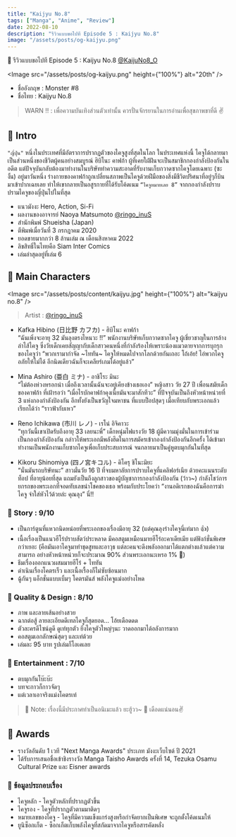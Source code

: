 ```yaml
---
title: "Kaijyu No.8"
tags: ["Manga", "Anime", "Review"]
date: 2022-08-10
description: "รีวิวแบบขอไปที Episode 5 : Kaijyu No.8"
image: "/assets/posts/og-kaijyu.png"
---
```


📑 รีวิวแบบขอไปที Episode 5 : Kaijyu No.8 [@KaijuNo8_O](https://twitter.com/KaijuNo8_O)

<Image
  src="/assets/posts/og-kaijyu.png"
  height={"100%"}
  alt="20th"
/>

<Space h="sm" />

- ชื่ออังกฤษ : Monster #8 
- ชื่อไทย : Kaijyu No.8


<Space h="xs" />

> WARN ‼️ : เพื่อความบันเทิงส่วนตัวเท่านั้น ควรปั่นจักรยานในการอ่านเพื่อสุขภาพขาที่ดี ✌️

<Space h="sm" />

## 📌 Intro

`"ญี่ปุ่น"` หนึ่งในประเทศที่มีอัตราการปรากฏตัวของไคจูสูงที่สุดในโลก ในประเทศแห่งนี้ ไคจูได้กลายมาเป็นส่วนหนึ่งของชีวิตผู้คนอย่างสมบูรณ์ 
ฮิบิโนะ คาฟก้า ผู้ที่เคยใฝ่ฝันจะเป็นสมาชิกกองกำลังป้องกันในอดีต แต่ปัจจุบันกลับต้องมาทำงานในบริษัททำความสะอาดที่รับงานเก็บกวาดซากไคจูโดยเฉพาะ (ซะงั้น) 
อยู่มาวันหนึ่ง ร่างกายของคาฟก้าถูกเปลี่ยนสภาพเป็นไคจูด้วยฝีมือของสิ่งมีชีวิตปริศนาที่อยู่ๆก็บินมาเข้าปากเฉยเลย ทำให้เขากลายเป็นอสูรกายที่ได้รับโค้ดเนม `“ไคจูหมายเลย 8”` จากกองกำลังปราบปรามไคจูของญี่ปุ่นไปในที่สุด

- แนวมังงะ Hero, Action, Si-Fi
- ผลงานของอาจารย์ Naoya Matsumoto [@ringo_inuS](https://twitter.com/ringo_inuS)
- สำนักพิมพ์ Shueisha (Japan)
- ตีพิมพ์เมื่อวันที่ 3 กรกฎาคม 2020
- ยอดขายมากกว่า 8 ล้านเล่ม ณ เดือนสิงหาคม 2022
- ลิขสิทธิ์ในไทยคือ Siam Inter Comics
- เล่มล่าสุดอยู่ที่เล่ม 6

<Space h="sm" />

## 📌 Main Characters

<Image
  src="/assets/posts/content/kaijyu.jpg"
  height={"100%"}
  alt="kaijyu no.8"
/>

> Artist : [@ringo_inuS](https://twitter.com/ringo_inuS/status/1555388414761275392/photo/1)

<Space h="xs" />

- Kafka Hibino (日比野 カフカ) - ฮิบิโนะ คาฟก้า  
“ฉันเพิ่งจะอายุ 32 มันลุงตรงไหนวะ !!” พนักงานบริษัทเก็บกวาดซากไคจู ผู้เชี่ยวชาญในการล้างลำไส้ไคจู 
ซึ่งวัยเด็กเคยสัญญากับเด็กสาวคนหนึ่งที่กำลังร้องไห้เพราะน้องแมวตายจากการบุกรุกของไคจูว่า “พวกเรามากำจัด ~ไททัน~ 
ไคจูให้หมดไปจากโลกด้วยกันเถอะ โถ้เอ้ย! ไอ่พวกไคจูอภัยให้ไม่ได้ อีกนิดเดียวฉันก็จะเคลียร์เกมได้อยู่แล้ว”

- Mina Ashiro (亜白 ミナ) - อาชิโระ มินะ  
“ไม่ต้องห่วงหรอกน่า เมื่อถึงเวลานั้นฉันจะอยู่เคียงข้างเธอเอง” หญิงสาว วัย 27 ปี เพื่อนสมัยเด็กของคาฟก้า ที่เฝ้ารอว่า “เมื่อไรบักคาฟก้าคุงเนี้ยมันจะมาสักทีวะ” 
ที่ปัจจุบันเป็นถึงหัวหน้าหน่วยที่ 3 แห่งกองกำลังป้องกัน อีกทั้งยังเป็นขวัญใจมหาชน ที่แบบป็อปสุดๆ เมื่อเทียบกับพระเอกแล้ว เรียกได้ว่า “ราวฟ้ากับเหว”

- Reno Ichikawa (市川 レノ) - เรโน่ อิจิคาวะ  
“ทุกวันนี้เขาเปิดรับถึงอายุ 33 เลยนะพี่” เด็กหนุ่มไฟแรงวัย 18 ผู้มีความมุ่งมั่นในการเข้าร่วมเป็นกองกำลังป้องกัน กล่าวให้พระเอกมีพลังฮึดในการสมัครเข้ากองกำลังป้องกันอีกครั้ง 
ได้เข้ามาทำงานเป็นพนักงานเก็บซากไคจูเพื่อเก็บประสบการณ์ จนกลายมาเป็นคู่หูตบมุกกันในที่สุด

- Kikoru Shinomiya (四ノ宮キコル) - คิโครุ ชิโนะมิยะ  
“นั่นมันรถบริษัทนะ” สาวมั่นวัย 16 ปี ที่จบมหาลัยการปราบไคจูที่แคลิฟอร์เนีย ด้วยคะแนนระดับท็อป ที่อายุน้อยที่สุด แถมยังเป็นถึงลูกสาวของผู้บัญชาการกองกำลังป้องกัน (ว้าว~) 
กำลังโชว์การยกรถของพระเอกที่จอดทับเลขนำโชคของเธอ พร้อมกับประโยคว่า “งานอดิเรกของฉันคือการฆ่าไคจู จำใส่หัวไว้ด้วยล่ะ คุณลุง” นี่!!

<Space h="sm" />

### 📝 Story :  9/10

- เป็นการ์ตูนที่แหวกนิดหน่อยที่พระเอกของเรื่องมีอายุ 32 (แต่คุณลุงร่างไคจูนี่เท่มาก 👍)
- เนื้อเรื่องเป็นแนวฮีโร่ปราบสัตว์ประหลาด มีคอสตูมเหมือนมายฮีโร่อะคาเดียเมีย แต่ฟังก์ชั่นพิเศษกว่าเยอะ 
(คือมันเอาไคจูมาทำชุดสูทและอาวุธ แต่ละคนจะดึงพลังออกมาได้แตกต่างแล้วแต่ความสามารถ อย่างหัวหน้าหน่วยก็จะประมาณ 90% ส่วนพระเอกนะเหรอ 1% 🤭)
- ธีมเรื่องออกแนวผสมมายฮีโร่ + ไททัน
- ดำเนินเรื่องโคตรเร็ว และเนื้อเรื้องก็ไม่ซับซ้อนมาก
- ฉู้กันๆ แอ็กชั่นแบบเบิ้มๆ โคตรมันส์ พลังไคจูแม่งอย่างโหด

### 📝 Quality & Design : 8/10

- ภาพ และลายเส้นอย่างสวย
- ฉากต่อสู้ ลายละเอียดดีเทลไคจูก็สุดยอด… โอ้ยเดือดดด
- ตัวละครดีไซน์ดูดี ดูเท่ทุกตัว ยิ่งไคจูตัวใหญ่ๆนะ วาดออกมาได้อลังการมาก
- คอสตูมเอกลักษณ์สุดๆ และเท่ด้วย
- เล่มละ 95 บาท รูปเล่มก็โอเคเลย

### 📝 Entertainment : 7/10

- ตบมุกกันโบ๊ะบ๊ะ
- บทจะกาวก็กาวจัดๆ
- แต่เวลาเอาจริงแม่งโคตรเท่

<Space h="xs" />

> 📝 Note: เรื่องนี้มีประกาศทำเป็นอนิเมะแล้ว ยะฮู้วว~ 🎉 เดือดแน่นอน✌️

<Space h="sm" />

## 📌 Awards

- รางวัลอันดับ 1 เวที "Next Manga Awards" ประเภท มังงะเว็บไซต์ ปี 2021
- ได้รับการเสนอชื่อเข้าชิงรางวัล Manga Taisho Awards ครั้งที่ 14, Tezuka Osamu Cultural Prize และ Eisner awards


<Space h="sm" />

### 📝 ข้อมูลประกอบเรื่อง

- ไคจูหลัก - ไคจูตัวหลักที่ปรากฏตัวขึ้น
- ไคจูรอง - ไคจูที่ปรากฏตัวตามมาติดๆ
- หมายเลขของไคจู - ไคจูที่มีความแข็งแกร่งสูงหรือกำจัดยากเป็นพิเศษ จะถูกตั้งโค้ดเนมให้
- ยูนิซ็อกเก็ต - ซ็อกเก็ตเก็บพลังไคจูที่สกัดมาจากไคจูหรือสารคัดหลั่ง

<Space h="md" />
